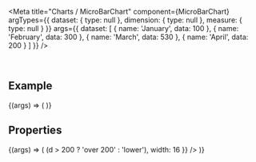 
<Meta
  title="Charts /  MicroBarChart"
  component={MicroBarChart}
  argTypes={{
    dataset: { type: null },
    dimension: { type: null },
    measure: { type: null }
  }}
  args={{
    dataset: [
      {
        name: 'January',
        data: 100
      },
      {
        name: 'February',
        data: 300
      },
      {
        name: 'March',
        data: 530
      },
      {
        name: 'April',
        data: 200
      }
    ]
  }}
/>

<DocsHeader />

<br />

## Example

<Canvas>
  <Story name="Default">
    {(args) => (
      <MicroBarChart
        dataset={args.dataset}
        loading={args.loading}
        style={{ width: '100%' }}
        dimension={{
          accessor: 'name'
        }}
        measure={{
          accessor: 'data'
        }}
      />
    )}
  </Story>
</Canvas>

## Properties

<ArgsTable story="." />

<Canvas>
  <Story name="With custom props">
    {(args) => (
      <MicroBarChart
        onDataPointClick={args.onDataPointClick}
        dataset={args.dataset}
        style={{ width: '50%' }}
        loading={args.loading}
        dimension={{
          accessor: 'name'
        }}
        measure={{
          accessor: 'data',
          colors: ['#f0ab00', 'var(--sapHighlightColor)'],
          formatter: (d) => (d > 200 ? 'over 200' : 'lower'),
          width: 16
        }}
      />
    )}
  </Story>
</Canvas>

<Canvas>
  <Story name="Loading Placeholder">
    <MicroBarChart
      dataset={[]}
      dimension={{
        accessor: 'name'
      }}
      measure={{
        accessor: 'data'
      }}
      style={{ width: '20%' }}
    />
  </Story>
</Canvas>
